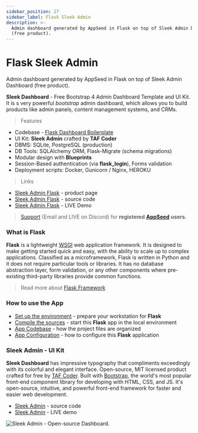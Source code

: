 ```yaml
---
sidebar_position: 27
sidebar_label: Flask Sleek Admin
description: >-
  Admin dashboard generated by AppSeed in Flask on top of Sleek Admin Dashboard
  (free product).
---
```


# Flask Sleek Admin

<SubHeading> Admin dashboard generated by AppSeed in Flask on top of Sleek Admin Dashboard (free product).</SubHeading>

**Sleek Dashboard** - Free Bootstrap 4 Admin Dashboard Template and UI Kit. It is s very powerful _bootstrap_ admin dashboard, which allows you to build products like admin panels, content management systems, and CRMs.

> Features

- Codebase - [Flask Dashboard Boilerplate](../../boilerplate-code/flask-dashboard.mdx)
- UI Kit: **Sleek Admin** crafted by **TAF Coder**
- DBMS: SQLite, PostgreSQL (production)
- DB Tools: SQLAlchemy ORM, Flask-Migrate (schema migrations)
- Modular design with **Blueprints**
- Session-Based authentication (via **flask_login**), Forms validation
- Deployment scripts: Docker, Gunicorn / Nginx, HEROKU

> Links

- [Sleek Admin Flask](https://appseed.us/admin-dashboards/flask-dashboard-sleek) - product page
- [Sleek Admin Flask](https://github.com/app-generator/flask-dashboard-sleek) - source code
- [Sleek Admin Flask](https://flask-dashboard-sleek.appseed.us/) - LIVE Demo

> [Support](https://appseed.us/support) (Email and LIVE on Discord) for **registered** [**AppSeed**](https://appseed.us/) **users**.

### What is Flask

**Flask** is a lightweight [WSGI](../../content/what-is/wsgi.mdx) web application framework. It is designed to make getting started quick and easy, with the ability to scale up to complex applications. Classified as a microframework, Flask is written in Python and it does not require particular tools or libraries. It has no database abstraction layer, form validation, or any other components where pre-existing third-party libraries provide common functions.

> Read more about [Flask Framework](../../content/what-is/flask.mdx)

### How to use the App

- [Set up the environment](../../boilerplate-code/flask-dashboard.mdx#environment) - prepare your workstation for **Flask**
- [Compile the sources](../../boilerplate-code/flask-dashboard.mdx#build-the-app-1) - start this **Flask** app in the local environment
- [App Codebase](../../boilerplate-code/flask-dashboard.mdx#app-codebase) - how the project files are organized
- [App Configuration](../../boilerplate-code/flask-dashboard.mdx#app-configuration) - how to configure this **Flask** application

### Sleek Admin - UI Kit

**Sleek Dashboard** has impressive typography that compliments exceedingly with its colorful and elegant interface. Open-source, MIT licensed product crafted for free by [TAF Coder](https://www.iamabdus.com/). Built with [Bootstrap](https://getbootstrap.com/), the world's most popular front-end component library for developing with HTML, CSS, and JS. It's open-source, intuitive, and powerful front-end framework for faster and easier web development.

- [Sleek Admin](https://github.com/tafcoder/sleek-dashboard) - source code
- [Sleek Admin](https://sleek.tafcoder.com/) - LIVE demo

![Sleek Admin - Open-source Dashboard.](../../../static/assets/sleek-dashboard-bootstrap.jpg)
